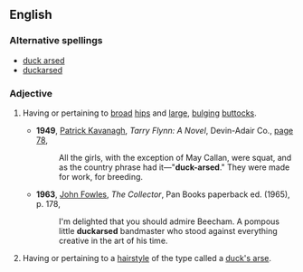 ==English==

===Alternative spellings===
*[[duck arsed]]
*[[duckarsed]]

===Adjective===
{{en-adj|pos=[[duck]]-[[arse]]d}}

#{{mainly|British|indelicate|sometimes|insulting}} Having or pertaining to [[broad]] [[hips]] and [[large]], [[bulging]] [[buttock]]s.
#*'''1949''', [[w:Patrick_Kavanagh|Patrick Kavanagh]], ''Tarry Flynn: A Novel'', Devin-Adair Co., [http://books.google.ca/books?id=whVAAAAAIAAJ&q=%22duck+arsed%22&dq=%22duck+arsed%22&lr=&ie=ISO-8859-1&pgis=1 page 78], 
#*:All the girls, with the exception of May Callan, were squat, and as the country phrase had it—"'''duck-arsed'''." They were made for work, for breeding.
#*'''1963''', [[w:John_Fowles|John Fowles]], ''The Collector'', Pan Books paperback ed. (1965), p. 178,
#*:I'm delighted that you should admire Beecham.  A pompous little '''duckarsed''' bandmaster who stood against everything creative in the art of his time.
#{{mainly|British|informal}} Having or pertaining to a [[hairstyle]] of the type called a [[duck's arse]].